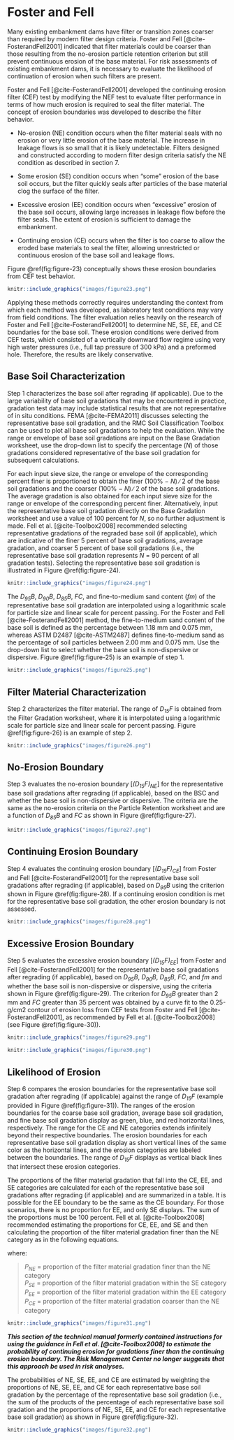 # Foster and Fell

Many existing embankment dams have filter or transition zones coarser than required by modern filter design criteria. Foster and Fell [@cite-FosterandFell2001] indicated that filter materials could be coarser than those resulting from the no-erosion particle retention criterion but still prevent continuous erosion of the base material. For risk assessments of existing embankment dams, it is necessary to evaluate the likelihood of continuation of erosion when such filters are present.

Foster and Fell [@cite-FosterandFell2001] developed the continuing erosion filter (CEF) test by modifying the NEF test to evaluate filter performance in terms of how much erosion is required to seal the filter material. The concept of erosion boundaries was developed to describe the filter behavior.

- No-erosion (NE) condition occurs when the filter material seals with no erosion or very little erosion of the base material. The increase in leakage flows is so small that it is likely undetectable. Filters designed and constructed according to modern filter design criteria satisfy the NE condition as described in section 7.

- Some erosion (SE) condition occurs when “some” erosion of the base soil occurs, but the filter quickly seals after particles of the base material clog the surface of the filter.

- Excessive erosion (EE) condition occurs when “excessive” erosion of the base soil occurs, allowing large increases in leakage flow before the filter seals. The extent of erosion is sufficient to damage the embankment.

- Continuing erosion (CE) occurs when the filter is too coarse to allow the eroded base materials to seal the filter, allowing unrestricted or continuous erosion of the base soil and leakage flows.

Figure \@ref(fig:figure-23) conceptually shows these erosion boundaries from CEF test behavior.

```r
knitr::include_graphics("images/figure23.png")
```

Applying these methods correctly requires understanding the context from which each method was developed, as laboratory test conditions may vary from field conditions. The filter evaluation relies heavily on the research of Foster and Fell [@cite-FosterandFell2001] to determine NE, SE, EE, and CE boundaries for the base soil. These erosion conditions were derived from CEF tests, which consisted of a vertically downward flow regime using very high water pressures (i.e., full tap pressure of 300 kPa) and a preformed hole. Therefore, the results are likely conservative.

## Base Soil Characterization

Step 1 characterizes the base soil after regrading (if applicable). Due to the large variability of base soil gradations that may be encountered in practice, gradation test data may include statistical results that are not representative of in situ conditions. FEMA [@cite-FEMA2011] discusses selecting the representative base soil gradation, and the RMC Soil Classification Toolbox can be used to plot all base soil gradations to help the evaluation. While the range or envelope of base soil gradations are input on the Base Gradation worksheet, use the drop-down list to specify the percentage (*N*) of those gradations considered representative of the base soil gradation for subsequent calculations.

For each input sieve size, the range or envelope of the corresponding percent finer is proportioned to obtain the finer (100% − *N*) ∕ 2 of the base soil gradations and the coarser (100% − *N*) ∕ 2 of the base soil gradations. The average gradation is also obtained for each input sieve size for the range or envelope of the corresponding percent finer. Alternatively, input the representative base soil gradation directly on the Base Gradation worksheet and use a value of 100 percent for *N*, so no further adjustment is made. Fell et al. [@cite-Toolbox2008] recommended selecting representative gradations of the regraded base soil (if applicable), which are indicative of the finer 5 percent of base soil gradations, average gradation, and coarser 5 percent of base soil gradations (i.e., the representative base soil gradation represents *N* = 90 percent of all gradation tests). Selecting the representative base soil gradation is illustrated in Figure \@ref(fig:figure-24).

```r
knitr::include_graphics("images/figure24.png")
```

The *D<sub>95</sub>B*, *D<sub>90</sub>B*, *D<sub>85</sub>B*, *FC*, and fine-to-medium sand content (*fm*) of the representative base soil gradation are interpolated using a logarithmic scale for particle size and linear scale for percent passing. For the Foster and Fell [@cite-FosterandFell2001] method, the fine-to-medium sand content of the base soil is defined as the percentage between 1.18 mm and 0.075 mm, whereas ASTM D2487 [@cite-ASTM2487] defines fine-to-medium sand as the percentage of soil particles between 2.00 mm and 0.075 mm. Use the drop-down list to select whether the base soil is non-dispersive or dispersive. Figure \@ref(fig:figure-25) is an example of step 1.

```r
knitr::include_graphics("images/figure25.png")
```

## Filter Material Characterization

Step 2 characterizes the filter material. The range of *D<sub>15</sub>F* is obtained from the Filter Gradation worksheet, where it is interpolated using a logarithmic scale for particle size and linear scale for percent passing. Figure \@ref(fig:figure-26) is an example of step 2.

```r
knitr::include_graphics("images/figure26.png")
```

## No-Erosion Boundary

Step 3 evaluates the no-erosion boundary [*(D<sub>15</sub>F)<sub>NE</sub>*] for the representative base soil gradations after regrading (if applicable), based on the BSC and whether the base soil is non-dispersive or dispersive. The criteria are the same as the no-erosion criteria on the Particle Retention worksheet and are a function of *D<sub>85</sub>B* and *FC* as shown in Figure \@ref(fig:figure-27).

```r
knitr::include_graphics("images/figure27.png")
```

## Continuing Erosion Boundary

Step 4 evaluates the continuing erosion boundary [*(D<sub>15</sub>F)<sub>CE</sub>*] from Foster and Fell [@cite-FosterandFell2001] for the representative base soil gradations after regrading (if applicable), based on *D<sub>95</sub>B* using the criterion shown in Figure \@ref(fig:figure-28). If a continuing erosion condition is met for the representative base soil gradation, the other erosion boundary is not assessed.

```r
knitr::include_graphics("images/figure28.png")
```

## Excessive Erosion Boundary

Step 5 evaluates the excessive erosion boundary [*(D<sub>15</sub>F)<sub>EE</sub>*] from Foster and Fell [@cite-FosterandFell2001] for the representative base soil gradations after regrading (if applicable), based on *D<sub>95</sub>B*, *D<sub>90</sub>B*, *D<sub>85</sub>B*, *FC*, and *fm* and whether the base soil is non-dispersive or dispersive, using the criteria shown in Figure \@ref(fig:figure-29). The criterion for *D<sub>95</sub>B* greater than 2 mm and *FC* greater than 35 percent was obtained by a curve fit to the 0.25-g/cm2 contour of erosion loss from CEF tests from Foster and Fell [@cite-FosterandFell2001], as recommended by Fell et al. [@cite-Toolbox2008] (see Figure \@ref(fig:figure-30)).

```r
knitr::include_graphics("images/figure29.png")
```

```r
knitr::include_graphics("images/figure30.png")
```

## Likelihood of Erosion

Step 6 compares the erosion boundaries for the representative base soil gradation after regrading (if applicable) against the range of *D<sub>15</sub>F* (example provided in Figure \@ref(fig:figure-31)). The ranges of the erosion boundaries for the coarse base soil gradation, average base soil gradation, and fine base soil gradation display as green, blue, and red horizontal lines, respectively. The range for the CE and NE categories extends infinitely beyond their respective boundaries. The erosion boundaries for each representative base soil gradation display as short vertical lines of the same color as the horizontal lines, and the erosion categories are labeled between the boundaries. The range of *D<sub>15</sub>F* displays as vertical black lines that intersect these erosion categories.

The proportions of the filter material gradation that fall into the CE, EE, and SE categories are calculated for each of the representative base soil gradations after regrading (if applicable) and are summarized in a table. It is possible for the EE boundary to be the same as the CE boundary. For those scenarios, there is no proportion for EE, and only SE displays. The sum of the proportions must be 100 percent. Fell et al. [@cite-Toolbox2008] recommended estimating the proportions for CE, EE, and SE and then calculating the proportion of the filter material gradation finer than the NE category as in the following equations.

\begin{equation}
    P_{\text{NE,coarse}} = 1 - P_{\text{CE,coarse}} - P_{\text{EE,coarse}} - P_{\text{SE,coarse}}
    (\#eq:equation-3)
\end{equation}

\begin{equation}
    P_{\text{NE,average}} = 1 - P_{\text{CE,average}} - P_{\text{EE,average}} - P_{\text{SE,average}}
    (\#eq:equation-4)
\end{equation}

\begin{equation}
    P_{\text{NE,fine}} = 1 - P_{\text{CE,fine}} - P_{\text{EE,fine}} - P_{\text{SE,fine}}
    (\#eq:equation-5)
\end{equation}

where:

> *P<sub>NE</sub>* = proportion of the filter material gradation finer than the NE category  
> *P<sub>SE</sub>* = proportion of the filter material gradation within the SE category  
> *P<sub>EE</sub>* = proportion of the filter material gradation within the EE category  
> *P<sub>CE</sub>* = proportion of the filter material gradation coarser than the NE category

```r
knitr::include_graphics("images/figure31.png")
```

***This section of the technical manual formerly contained instructions for using the guidance in Fell et al. [@cite-Toolbox2008] to estimate the probability of continuing erosion for gradations finer than the continuing erosion boundary. The Risk Management Center no longer suggests that this approach be used in risk analyses.***

The probabilities of NE, SE, EE, and CE are estimated by weighting the proportions of NE, SE, EE, and CE for each representative base soil gradation by the percentage of the representative base soil gradation (i.e., the sum of the products of the percentage of each representative base soil gradation and the proportions of NE, SE, EE, and CE for each representative base soil gradation) as shown in Figure \@ref(fig:figure-32).

```r
knitr::include_graphics("images/figure32.png")
```